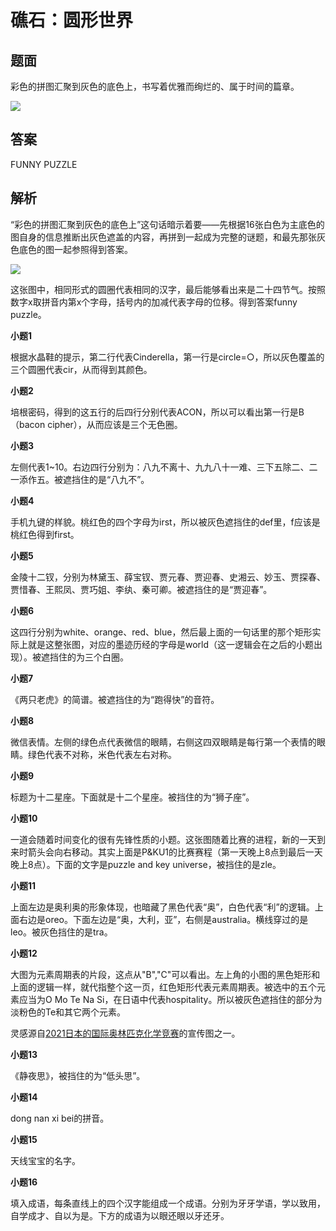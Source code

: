 # 礁石：圆形世界

## 题面

彩色的拼图汇聚到灰色的底色上，书写着优雅而绚烂的、属于时间的篇章。

[![](./04-jiao-shi-yuan-xing-shi-jie.assets/image_1.webp)](https://statics.pku1.miaomiaomiao.com.cn/static/files/779f9629892446c390915f98cca51325.jpg)

## 答案

FUNNY PUZZLE

## 解析

“彩色的拼图汇聚到灰色的底色上”这句话暗示着要——先根据16张白色为主底色的图自身的信息推断出灰色遮盖的内容，再拼到一起成为完整的谜题，和最先那张灰色底色的图一起参照得到答案。

![](./04-jiao-shi-yuan-xing-shi-jie.assets/image_2.webp)

这张图中，相同形式的圆圈代表相同的汉字，最后能够看出来是二十四节气。按照数字x取拼音内第x个字母，括号内的加减代表字母的位移。得到答案funny puzzle。



**小题1**


根据水晶鞋的提示，第二行代表Cinderella，第一行是circle=○，所以灰色覆盖的三个圆圈代表cir，从而得到其颜色。



**小题2**


培根密码，得到的这五行的后四行分别代表ACON，所以可以看出第一行是B（bacon cipher），从而应该是三个无色圈。



**小题3**


左侧代表1\~10。右边四行分别为：八九不离十、九九八十一难、三下五除二、二一添作五。被遮挡住的是“八九不”。



**小题4**


手机九键的样貌。桃红色的四个字母为irst，所以被灰色遮挡住的def里，f应该是桃红色得到first。



**小题5**


金陵十二钗，分别为林黛玉、薛宝钗、贾元春、贾迎春、史湘云、妙玉、贾探春、贾惜春、王熙凤、贾巧姐、李纨、秦可卿。被遮挡住的是“贾迎春”。



**小题6**


这四行分别为white、orange、red、blue，然后最上面的一句话里的那个矩形实际上就是这整张图，对应的墨迹历经的字母是world（这一逻辑会在之后的小题出现）。被遮挡住的为三个白圈。



**小题7**


《两只老虎》的简谱。被遮挡住的为“跑得快”的音符。



**小题8**


微信表情。左侧的绿色点代表微信的眼睛，右侧这四双眼睛是每行第一个表情的眼睛。绿色代表不对称，米色代表左右对称。



**小题9**


标题为十二星座。下面就是十二个星座。被挡住的为“狮子座”。



**小题10**


一道会随着时间变化的很有先锋性质的小题。这张图随着比赛的进程，新的一天到来时箭头会向右移动。其实上面是P\&KU1的比赛赛程（第一天晚上8点到最后一天晚上8点）。下面的文字是puzzle and key universe，被挡住的是zle。



**小题11**


上面左边是奥利奥的形象体现，也暗藏了黑色代表“奥”，白色代表“利”的逻辑。上面右边是oreo。下面左边是“奥，大利，亚”，右侧是australia。横线穿过的是leo。被灰色挡住的是tra。



**小题12**


大图为元素周期表的片段，这点从"B","C"可以看出。左上角的小图的黑色矩形和上面的逻辑一样，就代指整个这一页，红色矩形代表元素周期表。被选中的五个元素应当为O Mo Te Na Si，在日语中代表hospitality。所以被灰色遮挡住的部分为淡粉色的Te和其它两个元素。

灵感源自[2021日本的国际奥林匹克化学竞赛](http://www.icho2021.org/)的宣传图之一。



**小题13**


《静夜思》，被挡住的为“低头思”。



**小题14**

dong nan xi bei的拼音。



**小题15**


天线宝宝的名字。



**小题16**


填入成语，每条直线上的四个汉字能组成一个成语。分别为牙牙学语，学以致用，自学成才、自以为是。下方的成语为以眼还眼以牙还牙。

